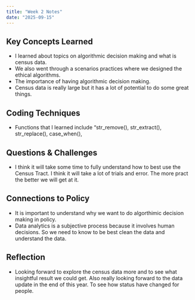 ```yaml
---
title: "Week 2 Notes"
date: "2025-09-15"
---
```


## Key Concepts Learned
- I learned about topics on algorithmic decision making and what is census data.
- We also went through a scenarios practices where we designed the ethical algorithms.
- The importance of having algorithmic decision making.
- Census data is really large but it has a lot of potential to do some great things. 


## Coding Techniques
- Functions that I learned include “str_remove(), str_extract(), str_replace(), case_when(),

## Questions & Challenges
- I think it will take some time to fully understand how to best use the Census Tract. I think it will take a lot of trials and error. The more pract the better we will get at it. 

## Connections to Policy
- It is important to understand why we want to do algorthimic decision making in policy. 
- Data analytics is a subjective process because it involves human decisions. So we need to know to be best clean the data and understand the data. 

## Reflection
- Looking forward to explore the census data more and to see what insightful result we could get. Also really looking forward to the data update in the end of this year. To see how status have changed for people.
